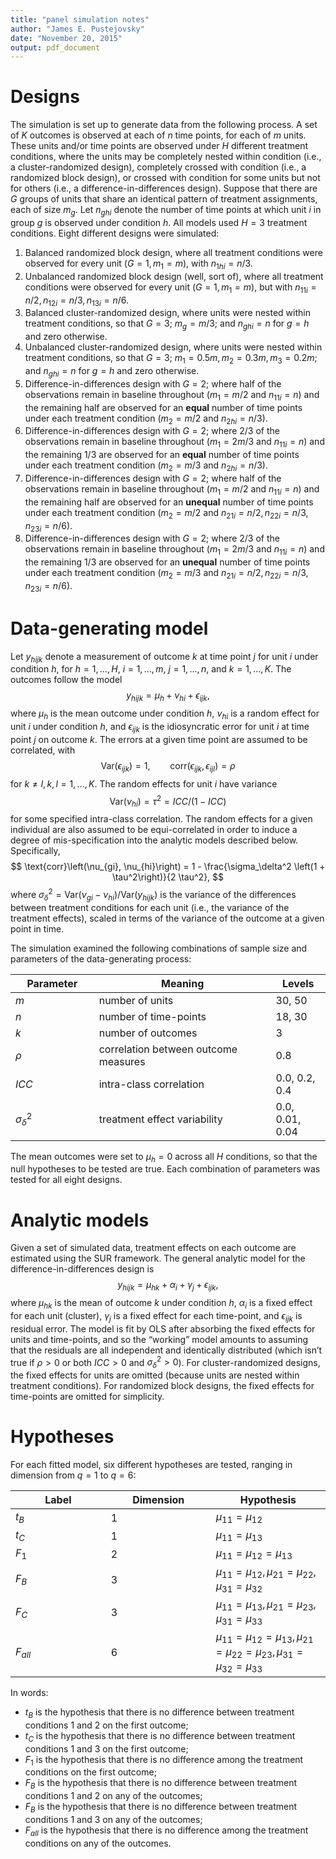 ```yaml
---
title: "panel simulation notes"
author: "James E. Pustejovsky"
date: "November 20, 2015"
output: pdf_document
---
```


# Designs

The simulation is set up to generate data from the following process. A set of $K$ outcomes is observed at each of $n$ time points, for each of $m$ units. These units and/or time points are observed under $H$ different treatment conditions, where the units may be completely nested within condition (i.e., a cluster-randomized design), completely crossed with condition (i.e., a randomized block design), or crossed with condition for some units but not for others (i.e., a difference-in-differences design). Suppose that there are $G$ groups of units that share an identical pattern of treatment assignments, each of size $m_g$. Let $n_{ghi}$ denote the number of time points at which unit $i$ in group $g$ is observed under condition $h$. All models used $H = 3$ treatment conditions. Eight different designs were simulated:

1. Balanced randomized block design, where all treatment conditions were observed for every unit ($G = 1, m_1 = m$), with $n_{1hi} = n / 3$. 
2. Unbalanced randomized block design (well, sort of), where all treatment conditions were observed for every unit ($G = 1, m_1 = m$), but with $n_{11i} = n / 2, n_{12i} = n / 3, n_{13i} = n / 6$. 
3. Balanced cluster-randomized design, where units were nested within treatment conditions, so that $G = 3$; $m_g = m / 3$; and $n_{ghi} = n$ for $g = h$ and zero otherwise. 
4. Unbalanced cluster-randomized design, where units were nested within treatment conditions, so that $G = 3$; $m_1 = 0.5 m, m_2 = 0.3 m, m_3 = 0.2 m$; and $n_{ghi} = n$ for $g = h$ and zero otherwise.
5. Difference-in-differences design with $G = 2$; where half of the observations remain in baseline throughout ($m_1 = m / 2$ and $n_{11i} = n$) and the remaining half are observed for an __equal__ number of time points under each treatment condition ($m_2 = m / 2$ and $n_{2hi} = n / 3$). 
6. Difference-in-differences design with $G = 2$; where 2/3 of the observations remain in baseline throughout ($m_1 = 2 m / 3$ and $n_{11i} = n$) and the remaining 1/3 are observed for an __equal__ number of time points under each treatment condition ($m_2 = m / 3$ and $n_{2hi} = n / 3$). 
7. Difference-in-differences design with $G = 2$; where half of the observations remain in baseline throughout ($m_1 = m / 2$ and $n_{11i} = n$) and the remaining half are observed for an __unequal__ number of time points under each treatment condition ($m_2 = m / 2$ and $n_{21i} = n / 2, n_{22i} = n / 3, n_{23i} = n / 6$). 
8. Difference-in-differences design with $G = 2$; where 2/3 of the observations remain in baseline throughout ($m_1 = 2m / 3$ and $n_{11i} = n$) and the remaining 1/3 are observed for an __unequal__ number of time points under each treatment condition ($m_2 = m / 3$ and $n_{21i} = n / 2, n_{22i} = n / 3, n_{23i} = n / 6$). 

\newpage 

# Data-generating model

Let $y_{hijk}$ denote a measurement of outcome $k$ at time point $j$ for unit $i$ under condition $h$, for $h = 1,...,H$, $i = 1,...,m$, $j = 1,...,n$, and $k = 1,...,K$. The outcomes follow the model
$$
y_{hijk} = \mu_h + \nu_{hi} + \epsilon_{ijk},
$$
where $\mu_h$ is the mean outcome under condition $h$, $\nu_{hi}$ is a random effect for unit $i$ under condition $h$, and $\epsilon_{ijk}$ is the idiosyncratic error for unit $i$ at time point $j$ on outcome $k$. The errors at a given time point are assumed to be correlated, with 
$$
\text{Var}\left(\epsilon_{ijk}\right) = 1, \qquad \text{corr}\left(\epsilon_{ijk}, \epsilon_{ijl}\right) = \rho
$$
for $k\neq l, k,l = 1,...,K$. The random effects for unit $i$ have variance
$$
\text{Var}\left(\nu_{hi}\right) = \tau^2 = ICC / (1 - ICC)
$$ 
for some specified intra-class correlation. The random effects for a given individual are also assumed to be equi-correlated in order to induce a degree of mis-specification into the analytic models described below. Specifically, 
$$
\text{corr}\left(\nu_{gi}, \nu_{hi}\right) = 1 - \frac{\sigma_\delta^2 \left(1 + \tau^2\right)}{2 \tau^2},
$$
where $\sigma_\delta^2 = \text{Var}\left(\nu_{gi} - \nu_{hi}\right) / \text{Var}\left(y_{hijk}\right)$ is the variance of the differences between treatment conditions for each unit (i.e., the variance of the treatment effects), scaled in terms of the variance of the outcome at a given point in time. 

The simulation examined the following combinations of sample size and parameters of the data-generating process:

Parameter         | Meaning                              | Levels
------------------|--------------------------------------|------------
$m$               | number of units                      | 30, 50
$n$               | number of time-points                | 18, 30 
$k$               | number of outcomes                   | 3
$\rho$            | correlation between outcome measures | 0.8
$ICC$             | intra-class correlation              | 0.0, 0.2, 0.4
$\sigma_\delta^2$ | treatment effect variability         | 0.0, 0.01, 0.04

The mean outcomes were set to $\mu_h = 0$ across all $H$ conditions, so that the null hypotheses to be tested are true. Each combination of parameters was tested for all eight designs.

# Analytic models

Given a set of simulated data, treatment effects on each outcome are estimated using the SUR framework. The general analytic model for the difference-in-differences design is
$$
y_{hijk} = \mu_{hk} + \alpha_i + \gamma_j + \epsilon_{ijk},
$$
where $\mu_{hk}$ is the mean of outcome $k$ under condition $h$, $\alpha_i$ is a fixed effect for each unit (cluster), $\gamma_j$ is a fixed effect for each time-point, and $\epsilon_{ijk}$ is residual error. The model is fit by OLS after absorbing the fixed effects for units and time-points, and so the "working" model amounts to assuming that the residuals are all independent and identically distributed (which isn't true if $\rho > 0$ or both $ICC > 0$ and $\sigma_\delta^2 > 0$). For cluster-randomized designs, the fixed effects for units are omitted (because units are nested within treatment conditions). For randomized block designs, the fixed effects for time-points are omitted for simplicity.

# Hypotheses

For each fitted model, six different hypotheses are tested, ranging in dimension from $q = 1$ to $q = 6$:

Label     | Dimension | Hypothesis |
----------|-----------|------------|
$t_B$     | 1         | $\mu_{11} = \mu_{12}$ |
$t_C$     | 1         | $\mu_{11} = \mu_{13}$ |
$F_1$     | 2         | $\mu_{11} = \mu_{12} = \mu_{13}$ |
$F_B$     | 3         | $\mu_{11} = \mu_{12}, \mu_{21} = \mu_{22}, \mu_{31} = \mu_{32}$ |
$F_C$     | 3         | $\mu_{11} = \mu_{13}, \mu_{21} = \mu_{23}, \mu_{31} = \mu_{33}$ |
$F_{all}$ | 6         | $\mu_{11} = \mu_{12} = \mu_{13}, \mu_{21} = \mu_{22} = \mu_{23}, \mu_{31} = \mu_{32} = \mu_{33}$ |

In words:

* $t_B$ is the hypothesis that there is no difference between treatment conditions 1 and 2 on the first outcome;
* $t_C$ is the hypothesis that there is no difference between treatment conditions 1 and 3 on the first outcome;
* $F_1$ is the hypothesis that there is no difference among the treatment conditions on the first outcome;
* $F_B$ is the hypothesis that there is no difference between treatment conditions 1 and 2 on any of the outcomes;
* $F_B$ is the hypothesis that there is no difference between treatment conditions 1 and 3 on any of the outcomes;
* $F_{all}$ is the hypothesis that there is no difference among the treatment conditions on any of the outcomes.
